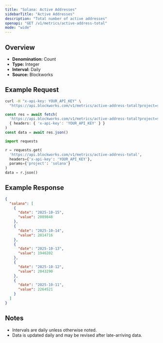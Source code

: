 ```yaml
---
title: "Solana: Active Addresses"
sidebarTitle: "Active Addresses"
description: "Total number of active addresses"
openapi: "GET /v1/metrics/active-address-total"
mode: "wide"
---
```


## Overview

- **Denomination:** Count
- **Type:** Integer
- **Interval:** Daily
- **Source:** Blockworks

## Example Request

<CodeGroup>

```bash cURL
curl -H "x-api-key: YOUR_API_KEY" \
  "https://api.blockworks.com/v1/metrics/active-address-total?project=solana"
```

```typescript TypeScript
const res = await fetch(
  'https://api.blockworks.com/v1/metrics/active-address-total?project=solana',
  { headers: { 'x-api-key': 'YOUR_API_KEY' } }
)
const data = await res.json()
```

```python Python
import requests

r = requests.get(
  'https://api.blockworks.com/v1/metrics/active-address-total',
  headers={'x-api-key': 'YOUR_API_KEY'},
  params={'project': 'solana'}
)
data = r.json()
```

</CodeGroup>

## Example Response

```json
{
  "solana": [
    {
      "date": "2025-10-15",
      "value": 2089848
    },
    {
      "date": "2025-10-14",
      "value": 2014716
    },
    {
      "date": "2025-10-13",
      "value": 1946202
    },
    {
      "date": "2025-10-12",
      "value": 2043290
    },
    {
      "date": "2025-10-11",
      "value": 2264521
    }
  ]
}
```

## Notes
- Intervals are daily unless otherwise noted.
- Data is updated daily and may be revised after late-arriving data.